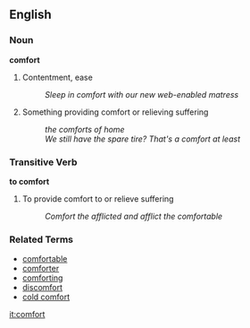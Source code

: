 == English ==

=== Noun ===
'''comfort'''

# Contentment, ease
#: ''Sleep in comfort with our new web-enabled matress''
# Something providing comfort or relieving suffering
#: ''the comforts of home''
#: ''We still have the spare tire? That's a comfort at least''

=== Transitive Verb ===
'''to comfort'''

# To provide comfort to or relieve suffering
#: ''Comfort the afflicted and afflict the comfortable''

=== Related Terms ===
*[[comfortable]]
*[[comforter]]
*[[comforting]]
*[[discomfort]]
*[[cold comfort]]

[[it:comfort]]
